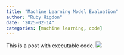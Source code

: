 ```yaml
---
title: "Machine Learning Model Evaluation"
author: "Ruby Higdon"
date: "2025-02-14"
categories: [machine learning, code]
---
```


This is a post with executable code.
![](thumbnail3.jpg)